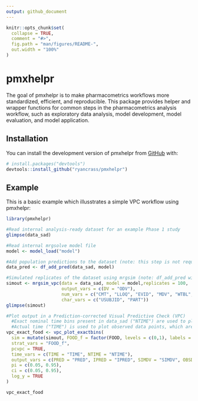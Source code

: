 ```yaml
---
output: github_document
---
```


<!-- README.md is generated from README.Rmd. Please edit that file -->

```r
knitr::opts_chunk$set(
  collapse = TRUE,
  comment = "#>",
  fig.path = "man/figures/README-",
  out.width = "100%"
)
```

# pmxhelpr

<!-- badges: start -->
<!-- badges: end -->

The goal of pmxhelpr is to make pharmacometrics workflows more standardized, efficient, and reproducible. This package provides helper and wrapper functions for common steps in the pharmacometrics analysis workflow, such as exploratory data analysis, model development, model evaluation, and model application.

## Installation

You can install the development version of pmxhelpr from [GitHub](https://github.com/) with:

``` r
# install.packages("devtools")
devtools::install_github("ryancrass/pmxhelpr")
```

## Example

This is a basic example which illusstrates a simple VPC workflow using pmxhelpr:

``` r
library(pmxhelpr)

#Read internal analysis-ready dataset for an example Phase 1 study
glimpse(data_sad)

#Read internal mrgsolve model file
model <- model_load("model")

#Add population predictions to the dataset (note: this step is not required when using mrgsim_vpc)
data_pred <- df_add_pred(data_sad, model)

#Simulated replicates of the dataset using mrgsim (note: df_add_pred will be called within this step so data_sad can be passed in directly)
simout <- mrgsim_vpc(data = data_sad, model = model,replicates = 100,
                     output_vars = c(DV = "ODV"),
                     num_vars = c("CMT", "LLOQ", "EVID", "MDV", "WTBL", "FOOD"),
                     char_vars = c("USUBJID", "PART"))
glimpse(simout)

#Plot output in a Prediction-corrected Visual Predictive Check (VPC)
  #Exact nominal time bins present in data_sad ("NTIME") are used to plot summary statistics
  #Actual time ("TIME") is used to plot observed data points, which are also prediction-corrected if pcVPC=TRUE
vpc_exact_food <- vpc_plot_exactbins(
  sim = mutate(simout, FOOD_f = factor(FOOD, levels = c(0,1), labels = c("Fasted", "Fed"))), 
  strat_vars = "FOOD_f",
  pcvpc = TRUE,
  time_vars = c(TIME = "TIME", NTIME = "NTIME"),
  output_vars = c(PRED = "PRED", IPRED = "IPRED", SIMDV = "SIMDV", OBSDV = "OBSDV"),
  pi = c(0.05, 0.95),
  ci = c(0.05, 0.95),
  log_y = TRUE
)

vpc_exact_food
```
